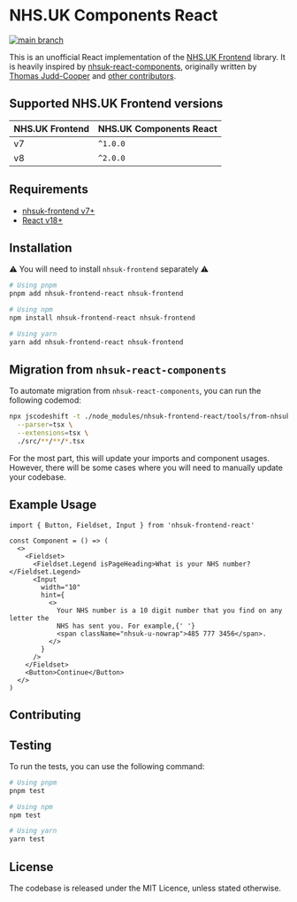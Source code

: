 # NHS.UK Components React

[![main branch](https://github.com/rowellx68/nhs-components/actions/workflows/ci.yml/badge.svg?branch=main)](https://github.com/rowellx68/nhs-components/actions?query=branch%3Amain)

This is an unofficial React implementation of the [NHS.UK Frontend](https://github.com/nhsuk/nhsuk-frontend) library. It is heavily inspired by [nhsuk-react-components](https://github.com/NHSDigital/nhsuk-react-components), originally written by [Thomas Judd-Cooper](https://github.com/Tomdangov) and [other contributors](https://github.com/NHSDigital/nhsuk-react-components/graphs/contributors).

## Supported NHS.UK Frontend versions

| NHS.UK Frontend | NHS.UK Components React |
| --------------- | ----------------------- |
| v7              | `^1.0.0`                |
| v8              | `^2.0.0`                |

## Requirements

- [nhsuk-frontend v7+](https://github.com/nhsuk/nhsuk-frontend)
- [React v18+](https://reactjs.org/)

## Installation

⚠️ You will need to install `nhsuk-frontend` separately ⚠️

```bash
# Using pnpm
pnpm add nhsuk-frontend-react nhsuk-frontend

# Using npm
npm install nhsuk-frontend-react nhsuk-frontend

# Using yarn
yarn add nhsuk-frontend-react nhsuk-frontend
```

## Migration from `nhsuk-react-components`

To automate migration from `nhsuk-react-components`, you can run the following codemod:

```bash
npx jscodeshift -t ./node_modules/nhsuk-frontend-react/tools/from-nhsuk-react-components-migrator.ts \
  --parser=tsx \
  --extensions=tsx \
  ./src/**/**/*.tsx
```

For the most part, this will update your imports and component usages. However, there will be some cases where you will need to manually update your codebase.

## Example Usage

```tsx
import { Button, Fieldset, Input } from 'nhsuk-frontend-react'

const Component = () => (
  <>
    <Fieldset>
      <Fieldset.Legend isPageHeading>What is your NHS number?</Fieldset.Legend>
      <Input
        width="10"
        hint={
          <>
            Your NHS number is a 10 digit number that you find on any letter the
            NHS has sent you. For example,{' '}
            <span className="nhsuk-u-nowrap">485 777 3456</span>.
          </>
        }
      />
    </Fieldset>
    <Button>Continue</Button>
  </>
)
```

## Contributing

## Testing

To run the tests, you can use the following command:

```bash
# Using pnpm
pnpm test

# Using npm
npm test

# Using yarn
yarn test
```

## License

The codebase is released under the MIT Licence, unless stated otherwise.
